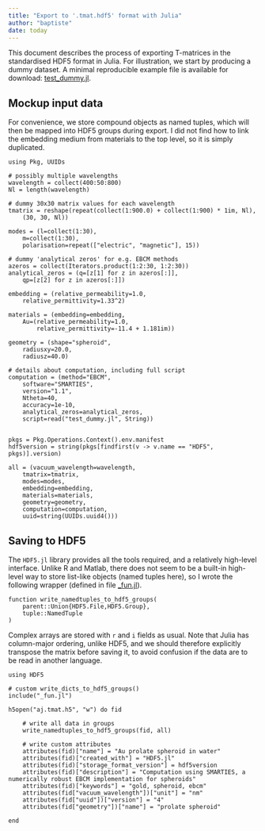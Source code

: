 ```yaml
---
title: "Export to '.tmat.hdf5' format with Julia"
author: "baptiste"
date: today
---
```


This document describes the process of exporting T-matrices in the standardised HDF5 format in Julia. For illustration, we start by producing a dummy dataset. A minimal reproducible example file is available for download: [test_dummy.jl](test_dummy.jl).

## Mockup input data

For convenience, we store compound objects as named tuples, which will then be mapped into HDF5 groups during export. I did not find how to link the embedding medium from materials to the top level, so it is simply duplicated.

```.julia
using Pkg, UUIDs

# possibly multiple wavelengths
wavelength = collect(400:50:800)
Nl = length(wavelength)

# dummy 30x30 matrix values for each wavelength
tmatrix = reshape(repeat(collect(1:900.0) + collect(1:900) * 1im, Nl),
    (30, 30, Nl))

modes = (l=collect(1:30),
    m=collect(1:30),
    polarisation=repeat(["electric", "magnetic"], 15))

# dummy 'analytical zeros' for e.g. EBCM methods
azeros = collect(Iterators.product(1:2:30, 1:2:30))
analytical_zeros = (q=[z[1] for z in azeros[:]],
    qp=[z[2] for z in azeros[:]])

embedding = (relative_permeability=1.0,
    relative_permittivity=1.33^2)

materials = (embedding=embedding,
    Au=(relative_permeability=1.0,
        relative_permittivity=-11.4 + 1.181im))

geometry = (shape="spheroid",
    radiusxy=20.0,
    radiusz=40.0)

# details about computation, including full script
computation = (method="EBCM",
    software="SMARTIES",
    version="1.1",
    Ntheta=40,
    accuracy=1e-10,
    analytical_zeros=analytical_zeros,
    script=read("test_dummy.jl", String))


pkgs = Pkg.Operations.Context().env.manifest
hdf5version = string(pkgs[findfirst(v -> v.name == "HDF5", pkgs)].version)

all = (vacuum_wavelength=wavelength,
    tmatrix=tmatrix,
    modes=modes,
    embedding=embedding,
    materials=materials,
    geometry=geometry,
    computation=computation,
    uuid=string(UUIDs.uuid4()))
```


## Saving to HDF5

The `HDF5.jl` library provides all the tools required, and a relatively high-level interface. Unlike R and Matlab, there does not seem to be a built-in high-level way to store list-like objects (named tuples here), so I wrote the following wrapper (defined in file [_fun.jl](_fun.jl)).

```.julia
function write_namedtuples_to_hdf5_groups(
    parent::Union{HDF5.File,HDF5.Group},
    tuple::NamedTuple
)
```

Complex arrays are stored with `r` and `i` fields as usual. Note that Julia has column-major ordering, unlike HDF5, and we should therefore explicitly transpose the matrix before saving it, to avoid confusion if the data are to be read in another language.

```.julia

using HDF5

# custom write_dicts_to_hdf5_groups()
include("_fun.jl")

h5open("aj.tmat.h5", "w") do fid

    # write all data in groups
    write_namedtuples_to_hdf5_groups(fid, all)

    # write custom attributes
    attributes(fid)["name"] = "Au prolate spheroid in water"
    attributes(fid)["created_with"] = "HDF5.jl"
    attributes(fid)["storage_format_version"] = hdf5version
    attributes(fid)["description"] = "Computation using SMARTIES, a numerically robust EBCM implementation for spheroids"
    attributes(fid)["keywords"] = "gold, spheroid, ebcm"
    attributes(fid["vacuum_wavelength"])["unit"] = "nm"
    attributes(fid["uuid"])["version"] = "4"
    attributes(fid["geometry"])["name"] = "prolate spheroid"

end
```
